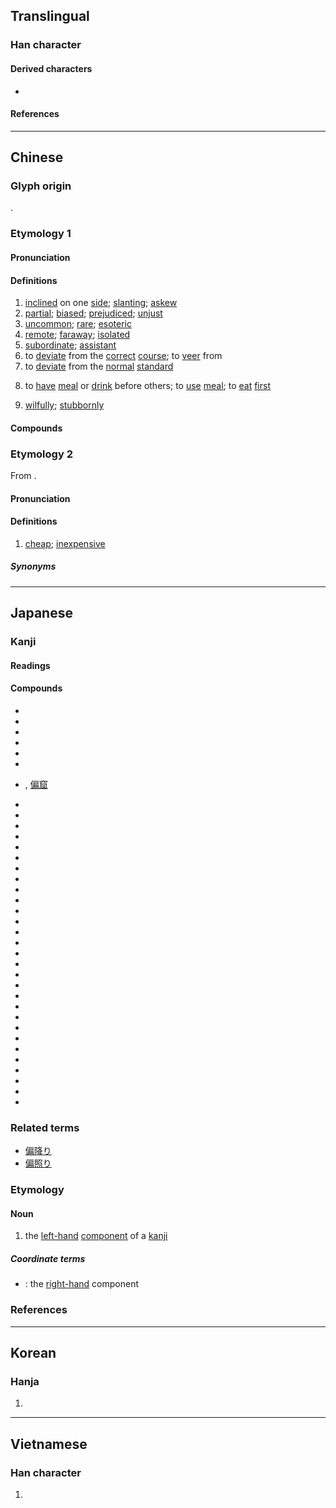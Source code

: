 {{character info}}
==Translingual==

===Han character===
{{Han char|rn=9|rad=人|as=09|sn=11|four=23227|canj=OHSB,OISB|ids=⿰亻扁}}

====Derived characters====
* {{l|mul|[[𫣪]], [[𪝹]], [[𫤑]], [[𫣱]]}}

====References====
{{Han ref|kx=0110.160|dkj=00848|dj=0235.100|hdz=10195.100|uh=504F}}

----

==Chinese==
{{zh-forms}}

===Glyph origin===
{{Han etym}}
{{Han compound|人|alt1=亻|扁|ls=psc|c1=s|c2=p}}.

===Etymology 1===

====Pronunciation====
{{zh-pron
|m=piān
|c=pin1
|h=pfs=phiên
|md=piĕng
|mn=phian/phiⁿ/tn:pheⁿ
|mn_note=phian - literary; phiⁿ/pheⁿ - vernacular
|mn-t=piêng1/piang1
|mn-t_note=piêng1 - Chaozhou; piang1 - Shantou
|w=1phi
|mc=y
|oc=y
|cat=a,v,adv
}}

====Definitions====
{{zh-hanzi}}

# [[inclined]] on one [[side]]; [[slanting]]; [[askew]]
# [[partial]]; [[biased]]; [[prejudiced]]; [[unjust]]
# [[uncommon]]; [[rare]]; [[esoteric]]
# [[remote]]; [[faraway]]; [[isolated]]
# [[subordinate]]; [[assistant]]
# to [[deviate]] from the [[correct]] [[course]]; to [[veer]] from
# to [[deviate]] from the [[normal]] [[standard]]
# {{lb|zh|humble|dialectal}} to [[have]] [[meal]] or [[drink]] before others; to [[use]] [[meal]]; to [[eat]] [[first]]
# [[wilfully]]; [[stubbornly]]

====Compounds====
{{zh-der|偏頭痛|偏見:bias|偏偏|偏裨|偏險|偏科|偏極光|偏私|偏遠|偏不的|偏盲|偏棲|偏盃|偏殿|一偏之見|偏執症|偏生|偏袒搤腕|偏差|偏激|偏轉軛|偏墜|偏高|偏反|偏蝕|偏諱|偏差者|偏言|偏狹小器|偏才|偏知|偏護|偏析|偏袒|偏手|偏差理論|偏背|偏畸|偏差行為|偏口魚|偏閃|以偏概全|偏向|偏壓|半偏|偏心|偏失|偏安|偏激之詞|偏門|偏離|偏將|偏旁|偏極光鏡|偏好|偏反者|一偏|偏方|喂偏食|偏要|偏聽|偏陪|偏怪題|形聲偏旁|偏振光|偏師|偏室|偏倍|偏低|不偏不倚|偏拉|偏倖|偏愛|偏僻|偏勞|偏宕|不可偏廢|偏廢|吃偏飯|偏阿|偏格|偏錢|偏巧|偏斜|偏袒扼腕|偏濫|偏處|偏重|偏疼|中藥偏方|偏鋒|偏流|偏執|偏誤|偏提|偏待|偏懷|偏狹|偏出|吃偏食|偏角|偏振|偏題|偏枯|偏轉|偏心輪|偏食|偏頗|偏聽偏信|偏癱|偏房|偏光鏡|偏倚|偏光|無偏無倚|有偏|日偏食|磁偏角|拉偏架|日偏蝕|無偏無黨|種族偏見|禍福無偏|打偏手|打過偏手|無黨無偏|無偏無陂|打了偏手|補偏救弊|諧聲偏旁|隔二偏三|偏嵌}}

===Etymology 2===
From {{bor|nan|zhx-teo|便|tr=pin1}}.

====Pronunciation====
{{zh-pron
|mn=sg:phiⁿ
}}

====Definitions====
{{zh-hanzi}}

# {{lb|zh|Singapore|_|Hokkien}} [[cheap]]; [[inexpensive]]

{{zh-cat|Intermediate|Elementary}}

=====Synonyms=====
{{zh-dial|便宜}}

----

==Japanese==
{{ja-kanji forms-IVS
|vs1=01
|vs2=03
|col-vs1=aj
|col-vs2=hdmj
|pic-vs1=U504f-kyu.svg
|ref={{R:Kanjipedia|0006267400}}
}}

===Kanji===
{{ja-kanji|grade=c|rs=人09}}

====Readings====
{{ja-readings
|goon=へん
|kanon=へん
|kun=かたよ-る, かたほ-, かたよ-り, こず-む<こづ-む, ひとえ-に<ひとへ-に
|nanori=つら, とも, ゆき
}}

====Compounds====
{{der-top}}
* {{ja-r|不偏|ふへん}}
* {{ja-r|普偏|ふへん}}
* {{ja-r|偏愛|へんあい}}
* {{ja-r|周波数偏移|しゅうはすうへんい}}
* {{ja-r|偏奇|へんき}}
* {{ja-r|偏狂|へんきょう}}
* {{ja-r|偏屈|へんくつ}}, [[偏窟]]
* {{ja-r|偏見|へんけん}}
* {{ja-r|偏光|へんこう}}
* {{ja-r|偏向|へんこう}}
* {{ja-r|偏好|へんこう}}
* {{ja-r|偏差|へんさ}}
* {{ja-r|偏在|へんざい}}
* {{ja-r|偏執|へんしゅう}}
* {{ja-r|偏斜|へんしゃ}}
* {{ja-r|偏重|へんちょう}}
* {{ja-r|偏食|へんしょく}}
* {{ja-r|偏心|へんしん}}
* {{ja-r|偏針|へんしん}}
* {{ja-r|偏人|へんじん}}
* {{ja-r|偏頗|へんぱ}}
* {{ja-r|偏性|へんせい}}
* {{ja-r|偏西風|へんせいふう}}
* {{ja-r|偏土|へんど}}
* {{ja-r|偏頭痛|へんずつう}}
* {{ja-r|偏波|へんぱ}}
* {{ja-r|偏微分|へんびぶん}}
* {{ja-r|偏平|へんぺい}}
* {{ja-r|偏癖|へんぺき}}
* {{ja-r|偏癖|へんぺき}}
* {{ja-r|偏片|かたはら}}
* {{ja-r|偏辺|かたほとり}}
* {{ja-r|偏流|へんりゅう}}
* {{ja-r|偏旁|へんぼう}}
* {{ja-r|獣偏|けものへん}}
* {{ja-r|人偏|にんべん}}
{{der-bottom}}

===Related terms===
* [[偏降り]]
* [[偏照り]]

===Etymology===
{{ja-kanjitab|へん|yomi=o}}

====Noun====
{{ja-noun|へん}}

# the [[left-hand]] [[component]] of a [[kanji]]

=====Coordinate terms=====
* {{ja-r|旁|つくり}}: the [[right-hand]] component

===References===
<references/>

{{topics|ja|Chinese character components|sort=*}}

----

==Korean==

===Hanja===
{{ko-hanja|편}}

# {{rfdef|ko|sort=人09}}

----

==Vietnamese==

===Han character===
{{vi-readings|reading=[[thiên]], [[xiên]], [[xen]]|rs=人09}}

# {{rfdef|vi|sort=人09}}